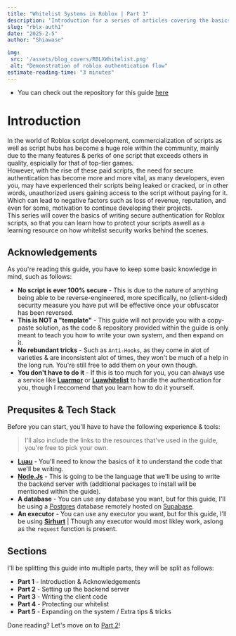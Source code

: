```yaml
---
title: "Whitelist Systems in Roblox | Part 1" 
description: 'Introduction for a series of articles covering the basics of writing secure authentication for Roblox scripts'
slug: "rblx-auth1"
date: "2025-2-5"
author: "Shiawase"

img:
 src: '/assets/blog_covers/RBLXWhitelist.png'
 alt: "Demonstration of roblox authentication flow"
estimate-reading-time: "3 minutes"
---
```


- You can check out the repository for this guide [here](https://github.com/Shiawaseu/RBLX-Whitelist)

# Introduction

In the world of Roblox script development, commercialization of scripts as well as script hubs has become a huge role within the community, mainly due to the many features & perks of one script that exceeds others in quality, espicially for that of top-tier games.
<br />
However, with the rise of these paid scripts, the need for secure authentication has become more and more vital, as many developers, even you, may have experienced their scripts being leaked or cracked, or in other words, unauthorized users gaining access to the script without paying for it. Which can lead to negative factors such as loss of revenue, reputation, and even for some, motivation to continue developing their projects.
<br />
This series will cover the basics of writing secure authentication for Roblox scripts, so that you can learn how to protect your scripts aswell as a learning resource on how whitelist security works behind the scenes.

## Acknowledgements

As you're reading this guide, you have to keep some basic knowledge in mind, such as follows:

- **No script is ever 100% secure** - This is due to the nature of anything being able to be reverse-engineered, more specifically, no (client-sided) security measure you have put will be effective once your obfuscator has been reversed.
- **This is NOT a "template"** - This guide will not provide you with a copy-paste solution, as the code & repository provided within the guide is only meant to teach you how to write your own system, and then expand on it.
- **No rebundant tricks** - Such as `Anti-Hooks`, as they come in alot of varieties & are inconsistent alot of times, they won't be much of a help in the long run. You're still free to add them on your own though.
- **You don't have to do it** - If this is too much for you, you can always use a service like **<a href="https://luarmor.net"><span>Lua</span><span className="text-orange-500">rmor</span></a>** or **<a href="https://luawhitelist.com"><span>Lua</span><span className="text-indigo-500">whitelist</span></a>** to handle the authentication for you, though I reccomend that you learn how to do it yourself.

## Prequsites & Tech Stack

Before you can start, you'll have to have the following experience & tools:

> I'll also include the links to the resources that've used in the guide, you're free to pick your own.

- **<a className="text-blue-400" href="https://luau.org">Luau</a>** - You'll need to know the basics of it to understand the code that we'll be writing.
- **<a href="https://nodejs.org/"><span>Node</span><span className="text-green-500">.Js</span></a>** - This is going to be the language that we'll be using to write the backend server with (additional packages to install will be mentioned within the guide).
- **A database** - You can use any database you want, but for this guide, I'll be using a <a className="text-blue-400" href="https://www.postgresql.org/">Postgres</a> database remotely hosted on <a className="text-green-600" href="https://supabase.com/">Supabase</a>.
- **An executor** - You can use any executor you want, but for this guide, I'll be using **<a href="https://sirhurt.net/"><span>Sir</span><span className="text-blue-500">hurt</span></a>** | Though any executor would most likley work, aslong as the <code className="text-red-500">request</code> function is present.


## Sections

I'll be splitting this guide into multiple parts, they will be split as follows:

- **Part 1** - Introduction & Acknowledgements
- **Part 2** - Setting up the backend server
- **Part 3** - Writing the client code
- **Part 4** - Protecting our whitelist
- **Part 5** - Expanding on the system / Extra tips & tricks


Done reading? Let's move on to [Part 2](/blog/rblx-auth2)!
